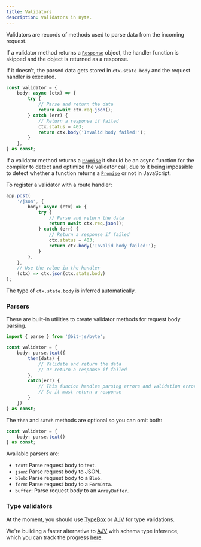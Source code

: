 ```yaml
---
title: Validators
description: Validators in Byte.
---
```


Validators are records of methods used to parse data from the incoming request.

If a validator method returns a [`Response`](https://developer.mozilla.org/en-US/docs/Web/API/Response) object, the handler function 
is skipped and the object is returned as a response. 

If it doesn't, the parsed data gets stored in `ctx.state.body` and the request handler is executed.
```ts
const validator = {
    body: async (ctx) => {
        try {
            // Parse and return the data
            return await ctx.req.json();
        } catch (err) {
            // Return a response if failed
            ctx.status = 403;
            return ctx.body('Invalid body failed!');
        }
    },
} as const;
```

If a validator method returns a [`Promise`](https://developer.mozilla.org/en-US/docs/Web/JavaScript/Reference/Global_Objects/Promise) 
it should be an async function for the compiler to detect and optimize the validator call, due to it being impossible to detect whether a function returns a 
[`Promise`](https://developer.mozilla.org/en-US/docs/Web/JavaScript/Reference/Global_Objects/Promise) or not in JavaScript.

To register a validator with a route handler:
```ts
app.post(
    '/json', {
        body: async (ctx) => {
            try {
                // Parse and return the data
                return await ctx.req.json();
            } catch (err) {
                // Return a response if failed
                ctx.status = 403;
                return ctx.body('Invalid body failed!');
            }
        },
    }, 
    // Use the value in the handler
    (ctx) => ctx.json(ctx.state.body)
);
```

The type of `ctx.state.body` is inferred automatically.

### Parsers
These are built-in utilities to create validator methods for request body parsing.
```ts
import { parse } from '@bit-js/byte';

const validator = {
    body: parse.text({
        then(data) {
            // Validate and return the data
            // Or return a response if failed
        },
        catch(err) {
            // This funcion handles parsing errors and validation errors
            // So it must return a response
        }
    })
} as const;
```

The `then` and `catch` methods are optional so you can omit both:
```ts
const validator = {
    body: parse.text()
} as const;
```

Available parsers are:
- `text`: Parse request body to text.
- `json`: Parse request body to JSON.
- `blob`: Parse request body to a `Blob`.
- `form`: Parse request body to a `FormData`.
- `buffer`: Parse request body to an `ArrayBuffer`.

### Type validators
At the moment, you should use [TypeBox](https://npmjs.com/package/@sinclair/typebox) 
or [AJV](https://www.npmjs.com/package/ajv) for type validations.

We're building a faster alternative to [AJV](https://www.npmjs.com/package/ajv) 
with schema type inference, which you can track the progress [here](https://github.com/bit-js/vld).
